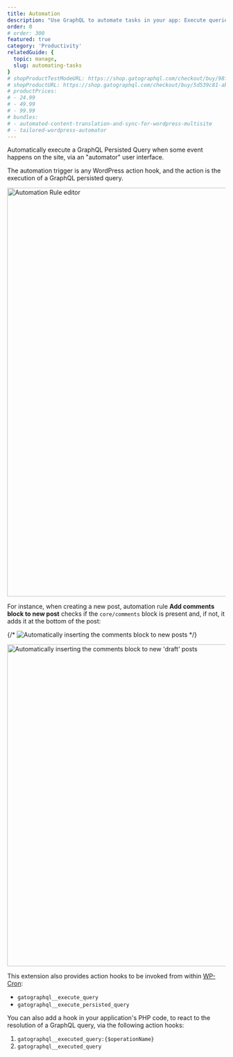```yaml
---
title: Automation
description: "Use GraphQL to automate tasks in your app: Execute queries when some event happens, chain queries, and schedule and trigger queries via WP-Cron."
order: 0
# order: 300
featured: true
category: 'Productivity'
relatedGuide: {
  topic: manage,
  slug: automating-tasks
}
# shopProductTestModeURL: https://shop.gatographql.com/checkout/buy/98fdfdc3-e38c-4442-9d5e-00ddbe3539e3
# shopProductURL: https://shop.gatographql.com/checkout/buy/5d539c81-ab55-4bd6-82a7-2295ac08dc87
# productPrices:
# - 24.99
# - 49.99
# - 99.99
# bundles:
# - automated-content-translation-and-sync-for-wordpress-multisite
# - tailored-wordpress-automator
---
```


Automatically execute a GraphQL Persisted Query when some event happens on the site, via an "automator" user interface.

The automation trigger is any WordPress action hook, and the action is the execution of a GraphQL persisted query.

<Image
  src="/assets/extensions/upstream-pro/automation-rule-editor.png"
  width="1024"
  height="940"
  alt="Automation Rule editor"
  caption="Automation Rule editor"
/>

For instance, when creating a new post, automation rule **Add comments block to new post** checks if the `core/comments` block is present and, if not, it adds it at the bottom of the post:

{/* ![Automatically inserting the comments block to new posts](/assets/extensions/upstream-pro/automation-rule-insert-mandatory-comments-block.gif) */}

<Image
  src="/assets/extensions/upstream-pro/automation-rule-insert-mandatory-comments-block.gif"
  width="640"
  height="740"
  alt="Automatically inserting the comments block to new 'draft' posts"
  caption="Automatically inserting the comments block to new 'draft' posts"
/>

This extension also provides action hooks to be invoked from within <a href="https://developer.wordpress.org/plugins/cron/" target="_blank">WP-Cron</a>:

- `gatographql__execute_query`
- `gatographql__execute_persisted_query`

You can also add a hook in your application's PHP code, to react to the resolution of a GraphQL query, via the following action hooks:

1. `gatographql__executed_query:{$operationName}`
2. `gatographql__executed_query`
